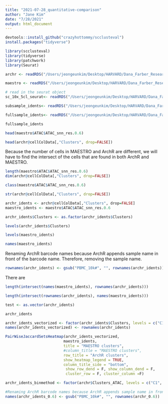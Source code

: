 ```yaml
---
title: "2021-07-28_quantitative-comparison"
author: "Jane Kim"
date: "7/28/2021"
output: html_document
---
```


```r
devtools::install_github("crazyhottommy/scclusteval")
install.packages("tidyverse")
```

```r
library(scclusteval)
library(tidyverse)
library(patchwork)
library(Seurat)
```
```r
archr <- readRDS("/Users/jeongeunkim/Desktop/HARVARD/Dana_Farber_Research/Save-projfilter1/Save-ArchR-Project.rds")

maestro <- readRDS("/Users/jeongeunkim/Desktop/HARVARD/Dana_Farber_Research/data/pbmc_granulocyte_sorted_10k_atac_scATAC_Object.rds")
```


```r
# read in the seurat object
sc_10x_5cl_seurat<- readRDS("/Users/jeongeunkim/Desktop/HARVARD/Dana_Farber_Research/data/sc_10x_5cl_seruat.rds")

subsample_idents<- readRDS("/Users/jeongeunkim/Desktop/HARVARD/Dana_Farber_Research/data/gather_subsample.rds")

fullsample_idents<- readRDS("/Users/jeongeunkim/Desktop/HARVARD/Dana_Farber_Research/data/gather_full_sample.rds")

```

```r
fullsample_idents
```

```r
head(maestro$ATAC$ATAC_snn_res.0.6)
```
```r
head(archr@cellColData[,"Clusters", drop=FALSE])
```

Because the number of cells in MAESTRO and ArchR are different, we will have to find the intersect of the cells that are found in both ArchR and MAESTRO. 
```r
length(maestro$ATAC$ATAC_snn_res.0.6)
dim(archr@cellColData[,"Clusters", drop=FALSE])
```
```r
class(maestro$ATAC$ATAC_snn_res.0.6)
```
```r
str(archr@cellColData[,"Clusters", drop=FALSE])
```
```r
archr_idents <- archr@cellColData[,"Clusters", drop=FALSE]
maestro_idents <- maestro$ATAC$ATAC_snn_res.0.6
```


```r
archr_idents$Clusters <- as.factor(archr_idents$Clusters)
```

```r
levels(archr_idents$Clusters)
```
```r
levels(maestro_idents)
```
```r
names(maestro_idents)
```
Renaming ArchR barcode names because ArchR appends sample name in front of the barcode name. Therefore, removing the sample name. 
```r
rownames(archr_idents) <- gsub("PBMC_10k#", "", rownames(archr_idents))
```

There are 
```r
length(intersect(names(maestro_idents), rownames(archr_idents)))
```
```r
length(intersect(rownames(archr_idents), names(maestro_idents)))
```

```r
test <- as.vector(archr_idents)
```
```r
archr_idents
```
```r
archr_idents_vectorized <- factor(archr_idents$Clusters, levels = c("C1", "C2", "C3", "C4", "C5", "C6", "C7", "C8", "C9", "C10", "C11", "C12", "C13", "C14", "C15", "C16", "C17"))
names(archr_idents_vectorized) <- rownames(archr_idents)
```

```r
PairWiseJaccardSetsHeatmap(archr_idents_vectorized,
                          maestro_idents,
                          title = "MAESTRO clusters",
                          #column_title = "MAESTRO clusters",
                          row_title = "ArchR clusters",
                          show_heatmap_legend = TRUE,
                          column_title_side = "bottom",
                           show_row_dend = F, show_column_dend = F,
                           cluster_row = F, cluster_column =F)
```
```r
archr_idents_binmethod <- factor(archr$Clusters_ATAC, levels = c("C1", "C2", "C3", "C4", "C5", "C6", "C7", "C8", "C9", "C10", "C11", "C12", "C13", "C14", "C15", "C16", "C17", "C18", "C19", "C20", "C21"))

#Renaming ArchR barcode names because ArchR appends sample name in front of the barcode name. Therefore, removing the sample name. 
names(archr_idents_0.6) <- gsub("PBMC_10k#", "", rownames(archr_0.6))
```
